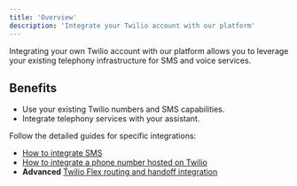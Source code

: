 ```yaml
---
title: 'Overview'
description: 'Integrate your Twilio account with our platform'
---
```


Integrating your own Twilio account with our platform allows you to leverage your existing telephony infrastructure for SMS and voice services.

## Benefits

- Use your existing Twilio numbers and SMS capabilities.
- Integrate telephony services with your assistant.

Follow the detailed guides for specific integrations:

- [How to integrate SMS](/sms/introduction)
- [How to integrate a phone number hosted on Twilio](./how-to-integrate-voice)
- **Advanced** [Twilio Flex routing and handoff integration](/integrations/twilio)
